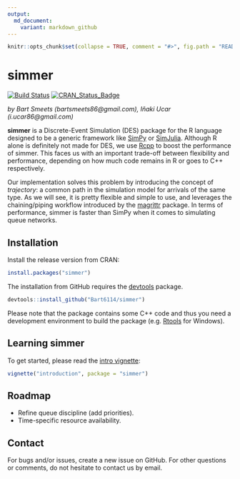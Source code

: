 ```yaml
---
output:
  md_document:
    variant: markdown_github
---
```


```r
knitr::opts_chunk$set(collapse = TRUE, comment = "#>", fig.path = "README-")
```

# simmer 

[![Build Status](https://travis-ci.org/Bart6114/simmer.svg?branch=master)](https://travis-ci.org/Bart6114/simmer)
[![CRAN_Status_Badge](http://www.r-pkg.org/badges/version/simmer)](http://cran.r-project.org/package=simmer)

*by Bart Smeets (bartsmeets86@gmail.com), Iñaki Ucar (i.ucar86@gmail.com)*

**simmer** is a Discrete-Event Simulation (DES) package for the R language designed to be a generic framework like [SimPy](https://simpy.readthedocs.org) or [SimJulia](http://simjuliajl.readthedocs.org). Although R alone is definitely not made for DES, we use [Rcpp](http://www.rcpp.org/) to boost the performance of simmer. This faces us with an important trade-off between flexibility and performance, depending on how much code remains in R or goes to C++ respectively.

Our implementation solves this problem by introducing the concept of *trajectory*: a common path in the simulation model for arrivals of the same type. As we will see, it is pretty flexible and simple to use, and leverages the chaining/piping workflow introduced by the [magrittr](https://github.com/smbache/magrittr) package. In terms of performance, simmer is faster than SimPy when it comes to simulating queue networks.

## Installation

Install the release version from CRAN:

```r
install.packages("simmer")
```

The installation from GitHub requires the [devtools](https://github.com/hadley/devtools) package.

```r
devtools::install_github("Bart6114/simmer")
```

Please note that the package contains some C++ code and thus you need a development environment to build the package (e.g. [Rtools](http://cran.r-project.org/bin/windows/Rtools/) for Windows).

## Learning simmer

To get started, please read the [intro vignette](https://cran.r-project.org/web/packages/simmer/vignettes/introduction.html):

```r
vignette("introduction", package = "simmer")
```

## Roadmap

* Refine queue discipline (add priorities).
* Time-specific resource availability.

## Contact

For bugs and/or issues, create a new issue on GitHub. For other questions or comments, do not hesitate to contact us by email.
